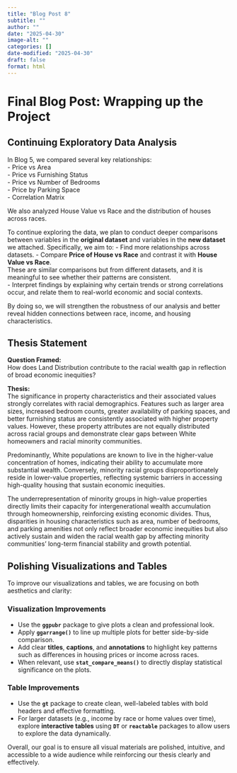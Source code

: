 ```yaml
---
title: "Blog Post 8"
subtitle: ""
author: ""
date: "2025-04-30"
image-alt: ""
categories: []
date-modified: "2025-04-30"
draft: false
format: html
---
```

# Final Blog Post: Wrapping up the Project

## Continuing Exploratory Data Analysis

In Blog 5, we compared several key relationships:  
- Price vs Area  
- Price vs Furnishing Status  
- Price vs Number of Bedrooms  
- Price by Parking Space  
- Correlation Matrix  

We also analyzed House Value vs Race and the distribution of houses across races.

To continue exploring the data, we plan to conduct deeper comparisons between variables in the **original dataset** and variables in the **new dataset** we attached. Specifically, we aim to:
- Find more relationships across datasets.
- Compare **Price of House vs Race** and contrast it with **House Value vs Race**.  
  These are similar comparisons but from different datasets, and it is meaningful to see whether their patterns are consistent.  
- Interpret findings by explaining why certain trends or strong correlations occur, and relate them to real-world economic and social contexts.

By doing so, we will strengthen the robustness of our analysis and better reveal hidden connections between race, income, and housing characteristics.

## Thesis Statement

**Question Framed:**  
How does Land Distribution contribute to the racial wealth gap in reflection of broad economic inequities?

**Thesis:**  
The significance in property characteristics and their associated values strongly correlates with racial demographics. Features such as larger area sizes, increased bedroom counts, greater availability of parking spaces, and better furnishing status are consistently associated with higher property values. However, these property attributes are not equally distributed across racial groups and demonstrate clear gaps between White homeowners and racial minority communities.

Predominantly, White populations are known to live in the higher-value concentration of homes, indicating their ability to accumulate more substantial wealth. Conversely, minority racial groups disproportionately reside in lower-value properties, reflecting systemic barriers in accessing high-quality housing that sustain economic inequities. 

The underrepresentation of minority groups in high-value properties directly limits their capacity for intergenerational wealth accumulation through homeownership, reinforcing existing economic divides. Thus, disparities in housing characteristics such as area, number of bedrooms, and parking amenities not only reflect broader economic inequities but also actively sustain and widen the racial wealth gap by affecting minority communities' long-term financial stability and growth potential.

## Polishing Visualizations and Tables

To improve our visualizations and tables, we are focusing on both aesthetics and clarity:

### Visualization Improvements
- Use the **`ggpubr`** package to give plots a clean and professional look.
- Apply **`ggarrange()`** to line up multiple plots for better side-by-side comparison.
- Add clear **titles**, **captions**, and **annotations** to highlight key patterns such as differences in housing prices or income across races.
- When relevant, use **`stat_compare_means()`** to directly display statistical significance on the plots.

### Table Improvements
- Use the **`gt`** package to create clean, well-labeled tables with bold headers and effective formatting.
- For larger datasets (e.g., income by race or home values over time), explore **interactive tables** using **`DT`** or **`reactable`** packages to allow users to explore the data dynamically.
  
Overall, our goal is to ensure all visual materials are polished, intuitive, and accessible to a wide audience while reinforcing our thesis clearly and effectively.
